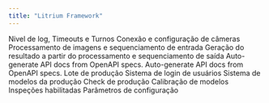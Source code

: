 ```yaml
---
title: "Litrium Framework"
---
```


<CardGroup cols={2}>
  <Card title="Configurações Gerais" icon="pen-to-square" href="/essentials/markdown">
    Nivel de log, Timeouts e Turnos
  </Card>
  <Card title="Câmeras" icon="palette" href="/essentials/settings">
    Conexão e configuração de câmeras
  </Card>
  <Card title="Processamento" icon="square-code" href="/essentials/code">
    Processamento de imagens e sequenciamento de entrada
  </Card>
  <Card title="Avaliação" icon="sparkles">
    Geração do resultado a partir do processamento e sequenciamento de saída
  </Card>
  <Card title="Salvamento de Imagens" icon="code" href="/api-reference/introduction">
    Auto-generate API docs from OpenAPI specs.
  </Card>
  <Card title="Modbus" icon="sparkles">
    Auto-generate API docs from OpenAPI specs.
  </Card>
  <Card title="Lote" icon="sparkles">
    Lote de produção
  </Card>
  <Card title="Usuários" icon="sparkles">
    Sistema de login de usuários
  </Card>
  <Card title="Modelos" icon="sparkles">
    Sistema de modelos da produção
  </Card>
  <Card title="Check" icon="sparkles">
    Check de produção
  </Card>
  <Card title="Calibração" icon="sparkles">
    Calibração de modelos
  </Card>
  <Card title="Inspeções" icon="sparkles">
    Inspeções habilitadas
  </Card>
  <Card title="Parâmetros" icon="sparkles">
    Parâmetros de configuração
  </Card>
</CardGroup>